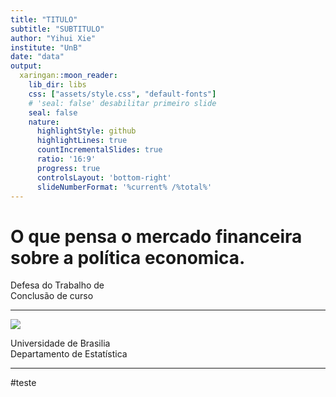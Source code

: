 ```yaml
---
title: "TITULO"
subtitle: "SUBTITULO"
author: "Yihui Xie"
institute: "UnB"
date: "data"
output:
  xaringan::moon_reader:
    lib_dir: libs
    css: ["assets/style.css", "default-fonts"]
    # 'seal: false' desabilitar primeiro slide
    seal: false
    nature:
      highlightStyle: github
      highlightLines: true
      countIncrementalSlides: true
      ratio: '16:9'
      progress: true
      controlsLayout: 'bottom-right'
      slideNumberFormat: '%current% /%total%'
---
```

<!-- titulo -->
<h1 class="maintitulo">O que pensa o mercado financeira sobre a política economica.</h1>

<!-- natureza -->
<span class="natureza">Defesa do Trabalho de <br> Conclusão de curso</span>

<!-- linha -->
<hr class="linha"> 



<!-- rodapé -->

<div class="footer">
 <div class="footer-content">
  <!-- logo UnB -->
   <img src="../img/unb-logo.png" class="footer-content-img"></img>
  <!-- Linha vertical -->
   <div class="footer-vertical-line"></div>
  <!-- Texto-UnB -->
   <span class="footer-texto-unb-dep">Universidade de Brasilia<br>
      Departamento de Estatística
   </span>
</div>

---

#teste